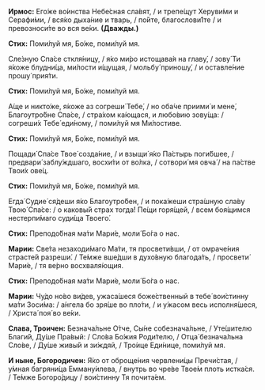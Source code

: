 **Ирмос:** Его́же во́инства Небе́сная сла́вят, / и трепе́щут Херуви́ми и Серафи́ми, / вся́ко дыха́ние и тварь, / по́йте, благослови́1те / и превозноси́те во вся ве́ки. **(Дважды.)**

**Стих:** Поми́луй мя, Бо́же, поми́луй мя.

Сле́зную Спа́се сткля́ницу, / я́ко ми́ро истощава́я на главу́, / зову́ Ти я́коже блудни́ца, ми́лости и́щущая, / мольбу́ приношу́, / и оставле́ние прошу́ прия́ти.

**Стих:** Поми́луй мя, Бо́же, поми́луй мя.

А́ще и никто́же, я́коже аз согреши́ Тебе́, / но оба́че приими́ и мене́, Благоутро́бне Спа́се, / стра́хом ка́ющася, и любо́вию зову́ща: / согреши́х Тебе́ еди́ному, / поми́луй мя Ми́лостиве.

**Стих:** Поми́луй мя, Бо́же, поми́луй мя.

Пощади́ Спа́се Твое́ созда́ние, / и взыщи́ я́ко Па́стырь поги́бшее, / предвари́ заблу́ждшаго, восхи́ти от во́лка, / сотвори́ мя овча́ / на па́стве Твои́х ове́ц.

**Стих:** Поми́луй мя, Бо́же, поми́луй мя.

Егда́ Судие́ ся́деши я́ко Благоутро́бен, / и пока́жеши стра́шную сла́ву Твою́ Спа́се: / о каковы́й страх тогда́! Пе́щи горя́щей, / всем боя́щимся нестерпи́маго суди́ща Твоего́.

**Стих:** Преподо́бная ма́ти Мари́е, моли́ Бо́га о нас.

**Марии:** Све́та незаходи́маго Ма́ти, тя просвети́вши, / от омраче́ния страсте́й разреши́. / Те́мже вше́дши в духо́вную благода́ть, / просвети́ Мари́е, / тя ве́рно восхваля́ющия.

**Стих:** Преподо́бная ма́ти Мари́е, моли́ Бо́га о нас.

**Марии:** Чу́до но́во ви́дев, ужаса́шеся боже́ственный в тебе́ вои́стинну ма́ти Зоси́ма: / а́нгела бо зря́ше во пло́ти, / и у́жасом весь исполня́шеся, / Христа́ поя́ во ве́ки.

**Слава, Троичен:** Безнача́льне О́тче, Сы́не собезнача́льне, / Уте́шителю Благи́й, Ду́ше Пра́вый: / Сло́ва Бо́жия Роди́телю, / Отца́ безнача́льна Сло́ве, / Ду́ше живы́й и зи́ждяй, / Тро́ице Еди́нице, поми́луй мя.

**И ныне, Богородичен:** Я́ко от оброще́ния червлени́цы Пречи́стая, / у́мная багряни́ца Емману́илева, / внутрь во чре́ве Твое́м плоть истка́ся. / Те́мже Богоро́дицу / вои́стинну Тя почита́ем.
